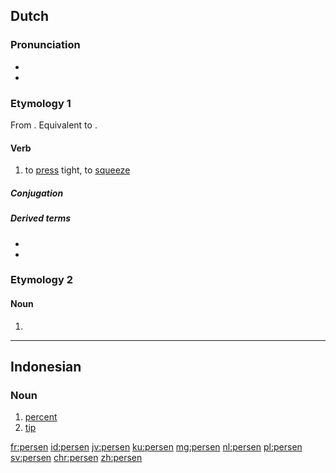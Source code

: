 ==Dutch==

===Pronunciation===
* {{IPA|lang=nl|/ˈpɛrsə(n)/}}
* {{audio|Nl-persen.ogg|Audio|lang=nl}}

===Etymology 1===
From {{inh|nl|dum|persen}}. Equivalent to {{affix|nl|pers|-en|id2=denominative}}.

====Verb====
{{nl-verb|perste|geperst}}

# to [[press]] tight, to [[squeeze]]

=====Conjugation=====
{{nl-conj-wk|pers}}

=====Derived terms=====
* {{l|nl|afpersen}}
* {{l|nl|perslucht}}

===Etymology 2===
{{nonlemma}}

====Noun====
{{head|nl|noun plural form}}

# {{nl-noun form of|pl|pers}}

----

==Indonesian==

===Noun===
{{id-noun}}

# [[percent]]
# [[tip]]

[[fr:persen]]
[[id:persen]]
[[jv:persen]]
[[ku:persen]]
[[mg:persen]]
[[nl:persen]]
[[pl:persen]]
[[sv:persen]]
[[chr:persen]]
[[zh:persen]]